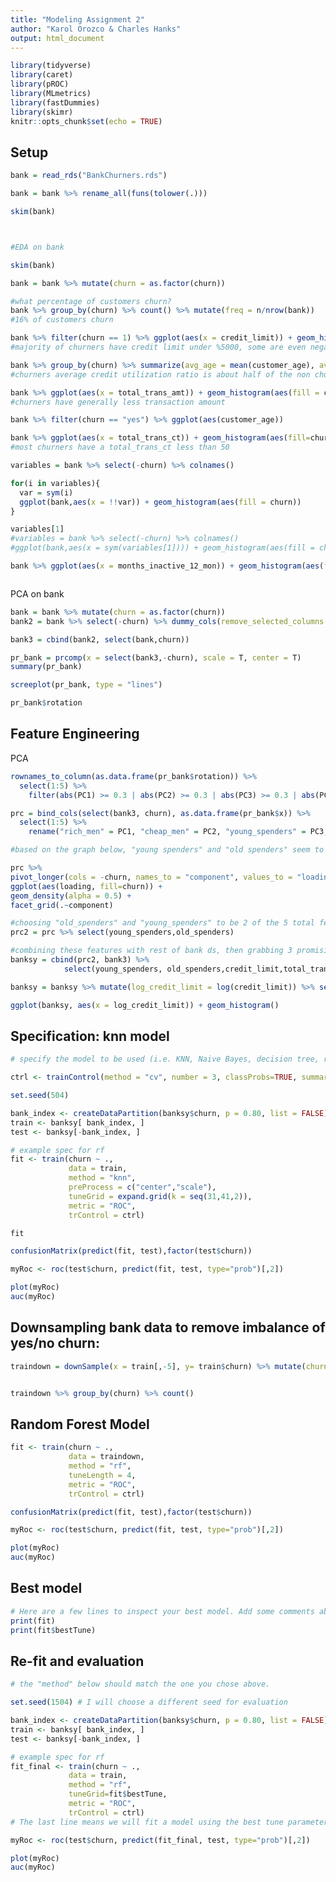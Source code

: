 ```yaml
---
title: "Modeling Assignment 2"
author: "Karol Orozco & Charles Hanks" 
output: html_document
---
```



```r
library(tidyverse)
library(caret)
library(pROC)
library(MLmetrics)
library(fastDummies)
library(skimr)
knitr::opts_chunk$set(echo = TRUE)
```

## Setup

```r
bank = read_rds("BankChurners.rds") 

bank = bank %>% rename_all(funs(tolower(.))) 

skim(bank)



#EDA on bank 

skim(bank)

bank = bank %>% mutate(churn = as.factor(churn))

#what percentage of customers churn? 
bank %>% group_by(churn) %>% count() %>% mutate(freq = n/nrow(bank))
#16% of customers churn 

bank %>% filter(churn == 1) %>% ggplot(aes(x = credit_limit)) + geom_histogram(bins = 4)
#majority of churners have credit limit under %5000, some are even negative...

bank %>% group_by(churn) %>% summarize(avg_age = mean(customer_age), avg_credit_limit = mean(credit_limit), avg_total_trans_amt = mean(total_trans_amt), avg_util_ratio = mean(avg_utilization_ratio))
#churners average credit utilization ratio is about half of the non churners...they are weening of their credit usage. 

bank %>% ggplot(aes(x = total_trans_amt)) + geom_histogram(aes(fill = churn))
#churners have generally less transaction amount 

bank %>% filter(churn == "yes") %>% ggplot(aes(customer_age))

bank %>% ggplot(aes(x = total_trans_ct)) + geom_histogram(aes(fill=churn))
#most churners have a total_trans_ct less than 50 

variables = bank %>% select(-churn) %>% colnames() 

for(i in variables){
  var = sym(i)
  ggplot(bank,aes(x = !!var)) + geom_histogram(aes(fill = churn))
}

variables[1]
#variables = bank %>% select(-churn) %>% colnames()
#ggplot(bank,aes(x = sym(variables[1]))) + geom_histogram(aes(fill = churn))

bank %>% ggplot(aes(x = months_inactive_12_mon)) + geom_histogram(aes(fill=churn))



```



PCA on bank 
```r


bank = bank %>% mutate(churn = as.factor(churn))
bank2 = bank %>% select(-churn) %>% dummy_cols(remove_selected_columns = T)

bank3 = cbind(bank2, select(bank,churn))

pr_bank = prcomp(x = select(bank3,-churn), scale = T, center = T)
summary(pr_bank)

screeplot(pr_bank, type = "lines")
```
```r
pr_bank$rotation
```

## Feature Engineering

PCA 

```r
rownames_to_column(as.data.frame(pr_bank$rotation)) %>% 
  select(1:5) %>% 
    filter(abs(PC1) >= 0.3 | abs(PC2) >= 0.3 | abs(PC3) >= 0.3 | abs(PC4) >= 0.3)

prc = bind_cols(select(bank3, churn), as.data.frame(pr_bank$x)) %>%
  select(1:5) %>%
    rename("rich_men" = PC1, "cheap_men" = PC2, "young_spenders" = PC3, "old_spenders"= PC4)

#based on the graph below, "young spenders" and "old spenders" seem to be the most impactful of whether they wil churn. 

prc %>%
pivot_longer(cols = -churn, names_to = "component", values_to = "loading") %>% mutate(churn = as.factor(churn)) %>%
ggplot(aes(loading, fill=churn)) +
geom_density(alpha = 0.5) +
facet_grid(.~component)


```

```r
#choosing "old_spenders" and "young_spenders" to be 2 of the 5 total features in the model: 
prc2 = prc %>% select(young_spenders,old_spenders) 

#combining these features with rest of bank ds, then grabbing 3 promising variables: 
banksy = cbind(prc2, bank3) %>% 
            select(young_spenders, old_spenders,credit_limit,total_trans_amt,avg_utilization_ratio, churn)

banksy = banksy %>% mutate(log_credit_limit = log(credit_limit)) %>% select(-credit_limit)

ggplot(banksy, aes(x = log_credit_limit)) + geom_histogram()

```


## Specification: knn model 

```r
# specify the model to be used (i.e. KNN, Naive Bayes, decision tree, random forest, bagged trees) and the tuning parameters used

ctrl <- trainControl(method = "cv", number = 3, classProbs=TRUE, summaryFunction = twoClassSummary)

set.seed(504) 

bank_index <- createDataPartition(banksy$churn, p = 0.80, list = FALSE)
train <- banksy[ bank_index, ]
test <- banksy[-bank_index, ]

# example spec for rf
fit <- train(churn ~ .,
             data = train, 
             method = "knn",
             preProcess = c("center","scale"),
             tuneGrid = expand.grid(k = seq(31,41,2)),
             metric = "ROC",
             trControl = ctrl)

fit

confusionMatrix(predict(fit, test),factor(test$churn))

myRoc <- roc(test$churn, predict(fit, test, type="prob")[,2])

plot(myRoc)
auc(myRoc)

```
## Downsampling bank data to remove imbalance of yes/no churn: 

```r
traindown = downSample(x = train[,-5], y= train$churn) %>% mutate(churn = Class) %>% select(-Class)


traindown %>% group_by(churn) %>% count()
```
## Random Forest Model

```r
fit <- train(churn ~ .,
             data = traindown, 
             method = "rf",
             tuneLength = 4, 
             metric = "ROC",
             trControl = ctrl)

confusionMatrix(predict(fit, test),factor(test$churn))

myRoc <- roc(test$churn, predict(fit, test, type="prob")[,2])

plot(myRoc)
auc(myRoc) 

```


## Best model

```r
# Here are a few lines to inspect your best model. Add some comments about optimal hyperparameters.
print(fit)
print(fit$bestTune)
```


## Re-fit and evaluation

```r
# the "method" below should match the one you chose above. 

set.seed(1504) # I will choose a different seed for evaluation

bank_index <- createDataPartition(banksy$churn, p = 0.80, list = FALSE)
train <- banksy[ bank_index, ]
test <- banksy[-bank_index, ]

# example spec for rf
fit_final <- train(churn ~ .,
             data = train, 
             method = "rf",
             tuneGrid=fit$bestTune,
             metric = "ROC",
             trControl = ctrl) 
# The last line means we will fit a model using the best tune parameters your CV found above.

myRoc <- roc(test$churn, predict(fit_final, test, type="prob")[,2])

plot(myRoc)
auc(myRoc)
```

